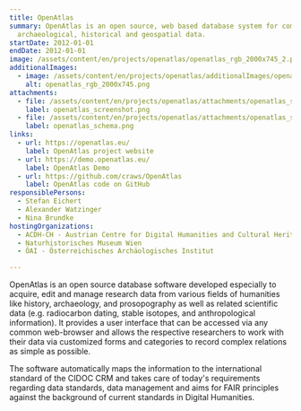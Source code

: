 ```yaml
---
title: OpenAtlas
summary: OpenAtlas is an open source, web based database system for complex
  archaeological, historical and geospatial data.
startDate: 2012-01-01
endDate: 2012-01-01
image: /assets/content/en/projects/openatlas/openatlas_rgb_2000x745_2.png
additionalImages:
  - image: /assets/content/en/projects/openatlas/additionalImages/openatlas_rgb_2000x745.png
    alt: openatlas_rgb_2000x745.png
attachments:
  - file: /assets/content/en/projects/openatlas/attachments/openatlas_screenshot.png
    label: openatlas_screenshot.png
  - file: /assets/content/en/projects/openatlas/attachments/openatlas_schema.png
    label: openatlas_schema.png
links:
  - url: https://openatlas.eu/
    label: OpenAtlas project website
  - url: https://demo.openatlas.eu/
    label: OpenAtlas Demo
  - url: https://github.com/craws/OpenAtlas
    label: OpenAtlas code on GitHub
responsiblePersons:
  - Stefan Eichert
  - Alexander Watzinger
  - Nina Brundke
hostingOrganizations:
  - ACDH-CH - Austrian Centre for Digital Humanities and Cultural Heritage
  - Naturhistorisches Museum Wien
  - ÖAI - Österreichisches Archäologisches Institut

---
```

OpenAtlas is an open source database software developed especially to acquire, edit and manage research data from various fields of humanities like history, archaeology, and prosopography as well as related scientific data (e.g. radiocarbon dating, stable isotopes, and anthropological information). It provides a user interface that can be accessed via any common web-browser and allows the respective researchers to work with their data via customized forms and categories to record complex relations as simple as possible.

The software automatically maps the information to the international standard of the CIDOC CRM and takes care of today's requirements regarding data standards, data management and aims for FAIR principles against the background of current standards in Digital Humanities.